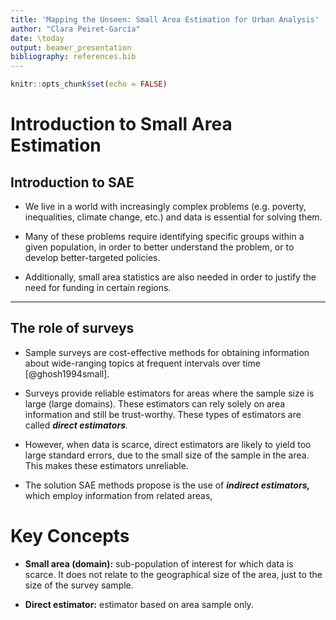 ```yaml
---
title: 'Mapping the Unseen: Small Area Estimation for Urban Analysis'
author: "Clara Peiret-García"
date: \today
output: beamer_presentation
bibliography: references.bib
---
```


```r
knitr::opts_chunk$set(echo = FALSE)
```

# Introduction to Small Area Estimation

## Introduction to SAE

-   We live in a world with increasingly complex problems (e.g. poverty, inequalities, climate change, etc.) and data is essential for solving them.

-   Many of these problems require identifying specific groups within a given population, in order to better understand the problem, or to develop better-targeted policies.

-   Additionally, small area statistics are also needed in order to justify the need for funding in certain regions.

------------------------------------------------------------------------

## The role of surveys

-   Sample surveys are cost-effective methods for obtaining information about wide-ranging topics at frequent intervals over time [@ghosh1994small].

-   Surveys provide reliable estimators for areas where the sample size is large (large domains). These estimators can rely solely on area information and still be trust-worthy. These types of estimators are called ***direct estimators**.*

-   However, when data is scarce, direct estimators are likely to yield too large standard errors, due to the small size of the sample in the area. This makes these estimators unreliable.

-   The solution SAE methods propose is the use of ***indirect estimators,*** which employ information from related areas,

# Key Concepts

-   **Small area (domain):** sub-population of interest for which data is scarce. It does not relate to the geographical size of the area, just to the size of the survey sample.

-   **Direct estimator:** estimator based on area sample only.
